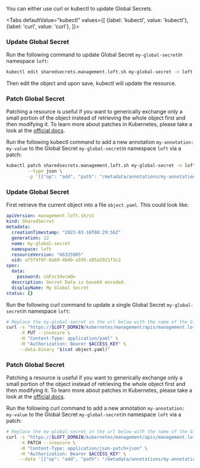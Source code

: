 

You can either use curl or kubectl to update Global Secrets.

<Tabs
    defaultValue="kubectl"
    values={[
      {label: 'kubectl', value: 'kubectl'},
      {label: 'curl', value: 'curl'},
    ]}>
  <TabItem value="kubectl">


### Update Global Secret

Run the following command to update Global Secret `my-global-secret`in namespace `loft`:
```bash
kubectl edit sharedsecrets.management.loft.sh my-global-secret -n loft
```

Then edit the object and upon save, kubectl will update the resource.

### Patch Global Secret

Patching a resource is useful if you want to generically exchange only a small portion of the object instead of retrieving the whole object first and then modifying it.
To learn more about patches in Kubernetes, please take a look at the [official docs](https://kubernetes.io/docs/tasks/manage-kubernetes-objects/update-api-object-kubectl-patch/#use-a-json-merge-patch-to-update-a-deployment).

Run the following kubectl command to add a new annotation `my-annotation: my-value` to the Global Secret `my-global-secret`in namespace `loft` via a patch:
```bash
kubectl patch sharedsecrets.management.loft.sh my-global-secret -n loft \
        --type json \
        -p '[{"op": "add", "path": "/metadata/annotations/my-annotation", "value": "my-value"}]'
```


  </TabItem>
  <TabItem value="curl">


### Update Global Secret

First retrieve the current object into a file `object.yaml`. This could look like:
```yaml
apiVersion: management.loft.sh/v1
kind: SharedSecret
metadata:
  creationTimestamp: "2023-03-16T08:29:56Z"
  generation: 12
  name: my-global-secret
  namespace: loft
  resourceVersion: "66325905"
  uid: af5f9f0f-8ab9-4b4b-a595-a95a5921f3c2
spec:
  data:
    password: cGFzc3dvcmQ=
  description: Secret Data is base64 encoded.
  displayName: My Global Secret
status: {}

```

Run the following curl command to update a single Global Secret `my-global-secret`in namespace `loft`:
```bash
# Replace the my-global-secret in the url below with the name of the Global Secret you want to update
curl -s "https://$LOFT_DOMAIN/kubernetes/management/apis/management.loft.sh/v1/namespaces/loft/sharedsecrets/my-global-secret" \
     -X PUT --insecure \
     -H "Content-Type: application/yaml" \
     -H "Authorization: Bearer $ACCESS_KEY" \
     --data-binary "$(cat object.yaml)"
```

### Patch Global Secret

Patching a resource is useful if you want to generically exchange only a small portion of the object instead of retrieving the whole object first and then modifying it.
To learn more about patches in Kubernetes, please take a look at the [official docs](https://kubernetes.io/docs/tasks/manage-kubernetes-objects/update-api-object-kubectl-patch/#use-a-json-merge-patch-to-update-a-deployment).

Run the following curl command to add a new annotation `my-annotation: my-value` to the Global Secret `my-global-secret`in namespace `loft` via a patch:
```bash
# Replace the my-global-secret in the url below with the name of the Global Secret you want to update
curl -s "https://$LOFT_DOMAIN/kubernetes/management/apis/management.loft.sh/v1/namespaces/loft/sharedsecrets/my-global-secret" \
     -X PATCH --insecure \
     -H "Content-Type: application/json-patch+json" \
     -H "Authorization: Bearer $ACCESS_KEY" \
     --data '[{"op": "add", "path": "/metadata/annotations/my-annotation", "value": "my-value"}]'
```


  </TabItem>
</Tabs>
